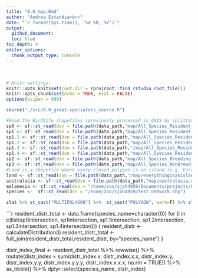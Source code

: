 ```yaml
---
title: "0.0_map.Rmd"
author: "Andrea Estandia<br>"
date: "`r format(Sys.time(), '%d %B, %Y')`"
output:
  github_document:
  toc: true
toc_depth: 4
editor_options:
  chunk_output_type: console
---
```

  <br>
  
```r
# Knitr settings: 
knitr::opts_knit$set(root.dir = rprojroot::find_rstudio_root_file())
knitr::opts_chunk$set(echo = TRUE, eval = FALSE)
options(scipen = 999)
```

```r
source("./src/0.0_great-speciators_source.R")
```

```r
#Read the Birdlife shapefiles (previously processed in QGIS by splitting into three occurrence categories as files were too large to be read  in Rstudio) 
sp0 <- sf::st_read(dsn = file.path(data_path,"map/All_Species_Resident_1.shp"))
sp1 <- sf::st_read(dsn = file.path(data_path,"map/All_Species_Resident_1.1.shp"))
sp1.1 <- sf::st_read(dsn = file.path(data_path,"map/All_Species_Resident_1.2.shp"))
sp1.2 <- sf::st_read(dsn = file.path(data_path,"map/All_Species_Resident_3.shp"))
sp1.3 <- sf::st_read(dsn = file.path(data_path,"/map/All_Species_Resident_4.shp"))
sp1.4 <- sf::st_read(dsn = file.path(data_path,"map/All_Species_Resident_5.shp"))
sp2 <- sf::st_read(dsn = file.path(data_path,"map/All_Species_Breeding.shp"))
sp3 <- sf::st_read(dsn = file.path(data_path,"map/All_Species_NonBreeding.shp"))
#Land is a shapefile where every closed polygon is an island (e.g. Eurasia would be an island, Efate too, just different sizes) 
land <- sf::st_read(dsn = file.path(data_path,"/map/everythingisanisland.shp"))
australasia <- sf::st_read(dsn = file.path(data_path,"map/australasia.shp"))
melanesia <- sf::st_read(dsn = "/home/zoo/sjoh4959/Documents/projects/0.0_great-speciators/data/shapefiles/melanesia.shp")
species <-  sf::st_read(dsn = "/home/zoo/sjoh4959/test_network.shp")

zlat %>% st_cast("MULTIPOLYGON") %>%  st_cast("POLYGON", warn=F) %>% st_centroid() %>% st_distance() %>% na_if(0) %>%  colMins(.,na.rm=T)

```

```r
resident_distr_total <- data.frame(species_name=character(0))
for (i in c(list(sp0intersection, sp1intersection, sp1.1intersection, sp1.2intersection, sp1.3intersection, sp1.4intersection))) {
  resident_distr <- calculateDistribution(i)
  resident_distr_total <- full_join(resident_distr_total,resident_distr, by="species_name")
}

distr_index_final <- resident_distr_total %>% rowwise() %>% 
    mutate(distr_index = sum(distr_index.x, distr_index.x.x, distr_index.y, distr_index.y.y, distr_index.y.y.y, distr_index.x.x.x, na.rm = TRUE)) %>%  as_tibble() %>% dplyr::select(species_name, distr_index)
